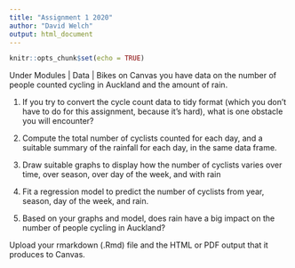 ```yaml
---
title: "Assignment 1 2020"
author: "David Welch"
output: html_document
---
```


```r
knitr::opts_chunk$set(echo = TRUE)
```

Under Modules | Data | Bikes on Canvas you have data on the number of people counted cycling in Auckland and the amount of rain. 

1.  If you try to convert the cycle count data to tidy format (which you don't have to do for this assignment, because it's hard), what is one obstacle you will encounter?

2. Compute the total number of cyclists counted for each day, and a suitable summary of the rainfall for each day, in the same data frame.

3. Draw suitable graphs to display how the number of cyclists varies over time, over season, over day of the week, and with rain

4. Fit a regression model to predict the number of cyclists from year, season, day of the week, and rain. 

5. Based on your graphs and model, does rain have a big impact on the number of people cycling in Auckland?

 

Upload your rmarkdown (.Rmd) file and the HTML or PDF output that it produces to Canvas. 